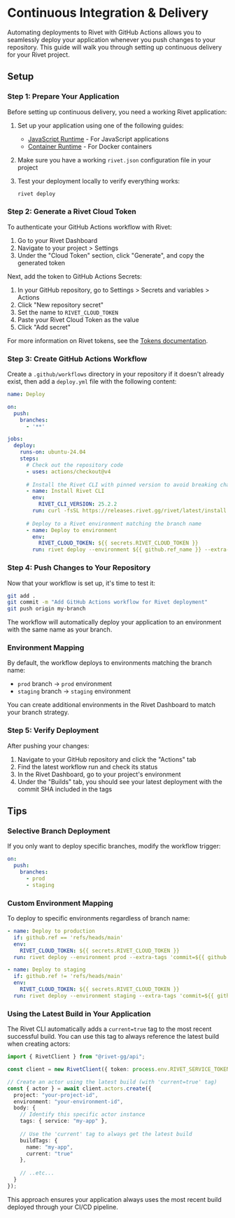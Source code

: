 # Continuous Integration & Delivery

Automating deployments to Rivet with GitHub Actions allows you to seamlessly deploy your application whenever you push changes to your repository. This guide will walk you through setting up continuous delivery for your Rivet project.

## Setup

### Step 1: Prepare Your Application

Before setting up continuous delivery, you need a working Rivet application:

1. Set up your application using one of the following guides:
   - [JavaScript Runtime](/docs/javascript-runtime) - For JavaScript applications
   - [Container Runtime](/docs/container-runtime) - For Docker containers

2. Make sure you have a working `rivet.json` configuration file in your project

3. Test your deployment locally to verify everything works:
   ```sh
   rivet deploy
   ```

### Step 2: Generate a Rivet Cloud Token

To authenticate your GitHub Actions workflow with Rivet:

1. Go to your Rivet Dashboard
2. Navigate to your project > Settings
3. Under the "Cloud Token" section, click "Generate", and copy the generated token

Next, add the token to GitHub Actions Secrets:

1. In your GitHub repository, go to Settings > Secrets and variables > Actions
2. Click "New repository secret"
3. Set the name to `RIVET_CLOUD_TOKEN`
4. Paste your Rivet Cloud Token as the value
5. Click "Add secret"

For more information on Rivet tokens, see the [Tokens documentation](/docs/tokens).

### Step 3: Create GitHub Actions Workflow

Create a `.github/workflows` directory in your repository if it doesn't already exist, then add a `deploy.yml` file with the following content:

```yaml {{ "title": ".github/workflows/deploy.yml" }}
name: Deploy

on:
  push:
    branches:
      - '**'

jobs:
  deploy:
    runs-on: ubuntu-24.04
    steps:
      # Check out the repository code
      - uses: actions/checkout@v4
          
      # Install the Rivet CLI with pinned version to avoid breaking changes
      - name: Install Rivet CLI
        env:
          RIVET_CLI_VERSION: 25.2.2
        run: curl -fsSL https://releases.rivet.gg/rivet/latest/install.sh | sh
        
      # Deploy to a Rivet environment matching the branch name
      - name: Deploy to environment
        env:
          RIVET_CLOUD_TOKEN: ${{ secrets.RIVET_CLOUD_TOKEN }}
        run: rivet deploy --environment ${{ github.ref_name }} --extra-tags 'commit=${{ github.sha }}'
```

### Step 4: Push Changes to Your Repository

Now that your workflow is set up, it's time to test it:

```sh
git add .
git commit -m "Add GitHub Actions workflow for Rivet deployment"
git push origin my-branch
```

The workflow will automatically deploy your application to an environment with the same name as your branch. 

### Environment Mapping

By default, the workflow deploys to environments matching the branch name:

- `prod` branch → `prod` environment
- `staging` branch → `staging` environment

You can create additional environments in the Rivet Dashboard to match your branch strategy.

### Step 5: Verify Deployment

After pushing your changes:

1. Navigate to your GitHub repository and click the "Actions" tab
2. Find the latest workflow run and check its status
3. In the Rivet Dashboard, go to your project's environment
4. Under the "Builds" tab, you should see your latest deployment with the commit SHA included in the tags

## Tips

### Selective Branch Deployment

If you only want to deploy specific branches, modify the workflow trigger:

```yaml
on:
  push:
    branches:
      - prod
      - staging
```

### Custom Environment Mapping

To deploy to specific environments regardless of branch name:

```yaml
- name: Deploy to production
  if: github.ref == 'refs/heads/main'
  env:
    RIVET_CLOUD_TOKEN: ${{ secrets.RIVET_CLOUD_TOKEN }}
  run: rivet deploy --environment prod --extra-tags 'commit=${{ github.sha }}'

- name: Deploy to staging
  if: github.ref != 'refs/heads/main'
  env:
    RIVET_CLOUD_TOKEN: ${{ secrets.RIVET_CLOUD_TOKEN }}
  run: rivet deploy --environment staging --extra-tags 'commit=${{ github.sha }}'
```

### Using the Latest Build in Your Application

The Rivet CLI automatically adds a `current=true` tag to the most recent successful build. You can use this tag to always reference the latest build when creating actors:

```typescript
import { RivetClient } from "@rivet-gg/api";

const client = new RivetClient({ token: process.env.RIVET_SERVICE_TOKEN });

// Create an actor using the latest build (with 'current=true' tag)
const { actor } = await client.actors.create({
  project: "your-project-id",
  environment: "your-environment-id",
  body: {
    // Identify this specific actor instance
    tags: { service: "my-app" },
    
    // Use the 'current' tag to always get the latest build
    buildTags: { 
      name: "my-app", 
      current: "true" 
    },
    
    // ..etc...
  }
});
```

This approach ensures your application always uses the most recent build deployed through your CI/CD pipeline.
